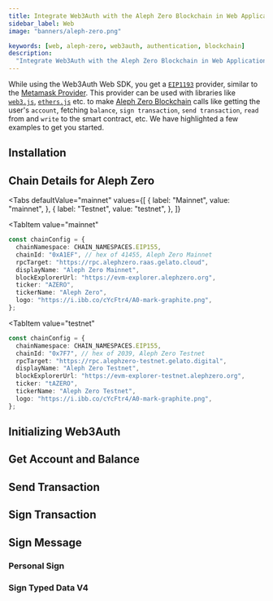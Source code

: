 ```yaml
---
title: Integrate Web3Auth with the Aleph Zero Blockchain in Web Applications
sidebar_label: Web
image: "banners/aleph-zero.png"

keywords: [web, aleph-zero, web3auth, authentication, blockchain]
description:
  "Integrate Web3Auth with the Aleph Zero Blockchain in Web Applications | Documentation - Web3Auth"
---
```



<SEO
  title="Integrate Web3Auth with the Aleph Zero Blockchain in Web Applications"
  description="Integrate Web3Auth with the Aleph Zero Blockchain in Web Applications | Documentation - Web3Auth"
  image="https://web3auth.io/docs/banners/aleph-zero.png"
  slug="/connect-blockchain/evm/aleph-zero/web"
/>

While using the Web3Auth Web SDK, you get a [`EIP1193`](https://eips.ethereum.org/EIPS/eip-1193)
provider, similar to the [Metamask Provider](https://docs.metamask.io/guide/ethereum-provider.html).
This provider can be used with libraries like
[`web3.js`](https://web3js.readthedocs.io/en/v1.2.8/getting-started.html),
[`ethers.js`](https://docs.ethers.io/v5/getting-started/) etc. to make
[Aleph Zero Blockchain](https://alephzero.org) calls like getting the user's `account`, fetching
`balance`, `sign transaction`, `send transaction`, `read` from and `write` to the smart contract,
etc. We have highlighted a few examples to get you started.

## Installation

<InstallationSnippet />

## Chain Details for Aleph Zero

<Tabs
 defaultValue="mainnet"
  values={[
    { label: "Mainnet", value: "mainnet", },
    { label: "Testnet", value: "testnet", },
  ]}
>
<TabItem
  value="mainnet"
>

```typescript
const chainConfig = {
  chainNamespace: CHAIN_NAMESPACES.EIP155,
  chainId: "0xA1EF", // hex of 41455, Aleph Zero Mainnet
  rpcTarget: "https://rpc.alephzero.raas.gelato.cloud",
  displayName: "Aleph Zero Mainnet",
  blockExplorerUrl: "https://evm-explorer.alephzero.org",
  ticker: "AZERO",
  tickerName: "Aleph Zero",
  logo: "https://i.ibb.co/cYcFtr4/A0-mark-graphite.png",
};
```

</TabItem>

<TabItem
  value="testnet"
>

```typescript
const chainConfig = {
  chainNamespace: CHAIN_NAMESPACES.EIP155,
  chainId: "0x7F7", // hex of 2039, Aleph Zero Testnet
  rpcTarget: "https://rpc.alephzero-testnet.gelato.digital",
  displayName: "Aleph Zero Testnet",
  blockExplorerUrl: "https://evm-explorer-testnet.alephzero.org",
  ticker: "tAZERO",
  tickerName: "Aleph Zero Testnet",
  logo: "https://i.ibb.co/cYcFtr4/A0-mark-graphite.png",
};
```

</TabItem>
</Tabs>

## Initializing Web3Auth

<InitializeWeb3Auth />

## Get Account and Balance

<GetAccountAndBalanceSnippet />

## Send Transaction

<SendTransactionSnippet />

## Sign Transaction

<SignTransactionSnippet />

## Sign Message

### Personal Sign

<SignPersonalMessageSnippet />

### Sign Typed Data V4

<SignTypedDataV4Snippet />
